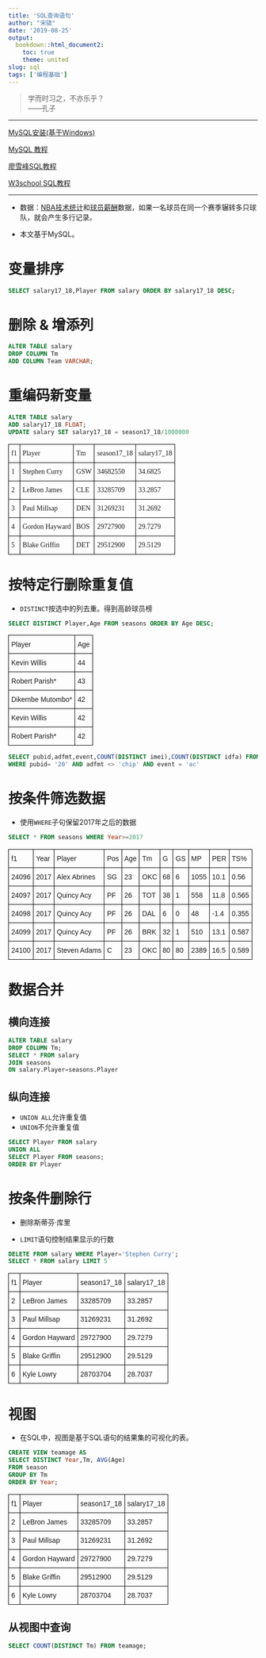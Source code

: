 ```yaml
---
title: 'SQL查询语句'
author: "宋骁"
date: '2019-08-25'
output:
  bookdown::html_document2:
    toc: true
    theme: united
slug: sql
tags: ['编程基础']
---
```



>学而时习之，不亦乐乎？      
——孔子

---

[MySQL安装(基于Windows)](https://www.cnblogs.com/vuenote/archive/2018/10/13/9783463.html)

[MySQL 教程](http://www.runoob.com/mysql/mysql-tutorial.html)

[廖雪峰SQL教程](https://www.liaoxuefeng.com/wiki/1177760294764384)

[W3school SQL教程](https://www.w3school.com.cn/sql/index.asp)

---

+ 数据：[NBA技术统计](https://www.kaggle.com/drgilermo/nba-players-stats)和[球员薪酬](https://www.kaggle.com/koki25ando/salary)数据，如果一名球员在同一个赛季辗转多只球队，就会产生多行记录。

+ 本文基于MySQL。

# 变量排序

```sql
SELECT salary17_18,Player FROM salary ORDER BY salary17_18 DESC;
```

# 删除 & 增添列 
```sql
ALTER TABLE salary 
DROP COLUMN Tm
ADD COLUMN Team VARCHAR;
```

# 重编码新变量

```sql
ALTER TABLE salary 
ADD salary17_18 FLOAT;
UPDATE salary SET salary17_18 = season17_18/1000000
```
<style type="text/css">
.tg  {border-collapse:collapse;border-spacing:0;}
.tg td{font-family:Arial, sans-serif;font-size:14px;padding:10px 5px;border-style:solid;border-width:1px;overflow:hidden;word-break:normal;border-color:black;}
.tg th{font-family:Arial, sans-serif;font-size:14px;font-weight:normal;padding:10px 5px;border-style:solid;border-width:1px;overflow:hidden;word-break:normal;border-color:black;}
.tg .tg-h240{font-family:serif !important;;text-align:left;vertical-align:middle}
.tg .tg-ilw0{font-family:serif !important;;text-align:left;vertical-align:top}
</style>
<table class="tg">
  <tr>
    <th class="tg-h240">f1</th>
    <th class="tg-h240">Player</th>
    <th class="tg-ilw0">Tm</th>
    <th class="tg-ilw0">season17_18</th>
    <th class="tg-ilw0">salary17_18</th>
  </tr>
  <tr>
    <td class="tg-h240">1</td>
    <td class="tg-h240">Stephen Curry</td>
    <td class="tg-ilw0">GSW</td>
    <td class="tg-ilw0">34682550</td>
    <td class="tg-ilw0">34.6825</td>
  </tr>
  <tr>
    <td class="tg-h240">2</td>
    <td class="tg-h240">LeBron James</td>
    <td class="tg-ilw0">CLE</td>
    <td class="tg-ilw0">33285709</td>
    <td class="tg-ilw0">33.2857</td>
  </tr>
  <tr>
    <td class="tg-ilw0">3</td>
    <td class="tg-ilw0">Paul Millsap</td>
    <td class="tg-ilw0">DEN</td>
    <td class="tg-ilw0">31269231</td>
    <td class="tg-ilw0">31.2692</td>
  </tr>
  <tr>
    <td class="tg-ilw0">4</td>
    <td class="tg-ilw0">Gordon Hayward</td>
    <td class="tg-ilw0">BOS</td>
    <td class="tg-ilw0">29727900</td>
    <td class="tg-ilw0">29.7279</td>
  </tr>
  <tr>
    <td class="tg-ilw0">5</td>
    <td class="tg-ilw0">Blake Griffin</td>
    <td class="tg-ilw0">DET</td>
    <td class="tg-ilw0">29512900</td>
    <td class="tg-ilw0">29.5129</td>
  </tr>
</table>

# 按特定行删除重复值

+ `DISTINCT`按选中的列去重。得到高龄球员榜

```sql
SELECT DISTINCT Player,Age FROM seasons ORDER BY Age DESC;
```
<style type="text/css">
.tg  {border-collapse:collapse;border-spacing:0;}
.tg td{font-family:Arial, sans-serif;font-size:14px;padding:10px 5px;border-style:solid;border-width:1px;overflow:hidden;word-break:normal;border-color:black;}
.tg th{font-family:Arial, sans-serif;font-size:14px;font-weight:normal;padding:10px 5px;border-style:solid;border-width:1px;overflow:hidden;word-break:normal;border-color:black;}
.tg .tg-cly1{text-align:left;vertical-align:middle}
.tg .tg-0lax{text-align:left;vertical-align:top}
</style>
<table class="tg">
  <tr>
    <th class="tg-cly1">Player</th>
    <th class="tg-cly1">Age</th>
  </tr>
  <tr>
    <td class="tg-cly1">Kevin Willis</td>
    <td class="tg-cly1">44</td>
  </tr>
  <tr>
    <td class="tg-cly1">Robert Parish*</td>
    <td class="tg-cly1">43</td>
  </tr>
  <tr>
    <td class="tg-0lax">Dikembe Mutombo*</td>
    <td class="tg-0lax">42</td>
  </tr>
  <tr>
    <td class="tg-0lax">Kevin Willis</td>
    <td class="tg-0lax">42</td>
  </tr>
  <tr>
    <td class="tg-0lax">Robert Parish*</td>
    <td class="tg-0lax">42</td>
  </tr>
</table>

```sql
SELECT pubid,adfmt,event,COUNT(DISTINCT imei),COUNT(DISTINCT idfa) FROM table_numb 
WHERE pubid= '20' AND adfmt <> 'chip' AND event = 'ac'
```



# 按条件筛选数据

+ 使用`WHERE`子句保留2017年之后的数据

```sql
SELECT * FROM seasons WHERE Year>=2017
```
<style type="text/css">
.tg  {border-collapse:collapse;border-spacing:0;}
.tg td{font-family:Arial, sans-serif;font-size:14px;padding:10px 5px;border-style:solid;border-width:1px;overflow:hidden;word-break:normal;border-color:black;}
.tg th{font-family:Arial, sans-serif;font-size:14px;font-weight:normal;padding:10px 5px;border-style:solid;border-width:1px;overflow:hidden;word-break:normal;border-color:black;}
.tg .tg-cly1{text-align:left;vertical-align:middle}
.tg .tg-0lax{text-align:left;vertical-align:top}
</style>
<table class="tg">
  <tr>
    <th class="tg-cly1">f1</th>
    <th class="tg-cly1">Year</th>
    <th class="tg-0lax">Player</th>
    <th class="tg-0lax">Pos</th>
    <th class="tg-0lax">Age</th>
    <th class="tg-0lax">Tm</th>
    <th class="tg-0lax">G</th>
    <th class="tg-0lax">GS</th>
    <th class="tg-0lax">MP</th>
    <th class="tg-0lax">PER</th>
    <th class="tg-0lax">TS%</th>
  </tr>
  <tr>
    <td class="tg-cly1">24096</td>
    <td class="tg-cly1">2017</td>
    <td class="tg-0lax">Alex Abrines</td>
    <td class="tg-0lax">SG</td>
    <td class="tg-0lax">23</td>
    <td class="tg-0lax">OKC</td>
    <td class="tg-0lax">68</td>
    <td class="tg-0lax">6</td>
    <td class="tg-0lax">1055</td>
    <td class="tg-0lax">10.1</td>
    <td class="tg-0lax">0.56</td>
  </tr>
  <tr>
    <td class="tg-cly1">24097</td>
    <td class="tg-cly1">2017</td>
    <td class="tg-0lax">Quincy Acy</td>
    <td class="tg-0lax">PF</td>
    <td class="tg-0lax">26</td>
    <td class="tg-0lax">TOT</td>
    <td class="tg-0lax">38</td>
    <td class="tg-0lax">1</td>
    <td class="tg-0lax">558</td>
    <td class="tg-0lax">11.8</td>
    <td class="tg-0lax">0.565</td>
  </tr>
  <tr>
    <td class="tg-0lax">24098</td>
    <td class="tg-0lax">2017</td>
    <td class="tg-0lax">Quincy Acy</td>
    <td class="tg-0lax">PF</td>
    <td class="tg-0lax">26</td>
    <td class="tg-0lax">DAL</td>
    <td class="tg-0lax">6</td>
    <td class="tg-0lax">0</td>
    <td class="tg-0lax">48</td>
    <td class="tg-0lax">-1.4</td>
    <td class="tg-0lax">0.355</td>
  </tr>
  <tr>
    <td class="tg-0lax">24099</td>
    <td class="tg-0lax">2017</td>
    <td class="tg-0lax">Quincy Acy</td>
    <td class="tg-0lax">PF</td>
    <td class="tg-0lax">26</td>
    <td class="tg-0lax">BRK</td>
    <td class="tg-0lax">32</td>
    <td class="tg-0lax">1</td>
    <td class="tg-0lax">510</td>
    <td class="tg-0lax">13.1</td>
    <td class="tg-0lax">0.587</td>
  </tr>
  <tr>
    <td class="tg-0lax">24100</td>
    <td class="tg-0lax">2017</td>
    <td class="tg-0lax">Steven Adams</td>
    <td class="tg-0lax">C</td>
    <td class="tg-0lax">23</td>
    <td class="tg-0lax">OKC</td>
    <td class="tg-0lax">80</td>
    <td class="tg-0lax">80</td>
    <td class="tg-0lax">2389</td>
    <td class="tg-0lax">16.5</td>
    <td class="tg-0lax">0.589</td>
  </tr>
</table>

# 数据合并

## 横向连接

```sql
ALTER TABLE salary
DROP COLUMN Tm;
SELECT * FROM salary
JOIN seasons
ON salary.Player=seasons.Player
```
## 纵向连接
 
 + `UNION ALL`允许重复值
 + `UNION`不允许重复值
 
```sql
SELECT Player FROM salary
UNION ALL
SELECT Player FROM seasons; 
ORDER BY Player
```
# 按条件删除行

+ 删除斯蒂芬·库里

+ `LIMIT`语句控制结果显示的行数

```sql
DELETE FROM salary WHERE Player='Stephen Curry';
SELECT * FROM salary LIMIT 5
```
<style type="text/css">
.tg  {border-collapse:collapse;border-spacing:0;}
.tg td{font-family:Arial, sans-serif;font-size:14px;padding:10px 5px;border-style:solid;border-width:1px;overflow:hidden;word-break:normal;border-color:black;}
.tg th{font-family:Arial, sans-serif;font-size:14px;font-weight:normal;padding:10px 5px;border-style:solid;border-width:1px;overflow:hidden;word-break:normal;border-color:black;}
.tg .tg-cly1{text-align:left;vertical-align:middle}
.tg .tg-0lax{text-align:left;vertical-align:top}
</style>
<table class="tg">
  <tr>
    <th class="tg-cly1">f1</th>
    <th class="tg-cly1">Player</th>
    <th class="tg-cly1">season17_18</th>
    <th class="tg-0lax">salary17_18</th>
  </tr>
  <tr>
    <td class="tg-cly1">2</td>
    <td class="tg-cly1">LeBron James</td>
    <td class="tg-cly1">33285709</td>
    <td class="tg-0lax">33.2857</td>
  </tr>
  <tr>
    <td class="tg-cly1">3</td>
    <td class="tg-cly1">Paul Millsap</td>
    <td class="tg-cly1">31269231</td>
    <td class="tg-0lax">31.2692</td>
  </tr>
  <tr>
    <td class="tg-0lax">4</td>
    <td class="tg-0lax">Gordon Hayward</td>
    <td class="tg-0lax">29727900</td>
    <td class="tg-0lax">29.7279</td>
  </tr>
  <tr>
    <td class="tg-0lax">5</td>
    <td class="tg-0lax">Blake Griffin</td>
    <td class="tg-0lax">29512900</td>
    <td class="tg-0lax">29.5129</td>
  </tr>
  <tr>
    <td class="tg-0lax">6</td>
    <td class="tg-0lax">Kyle Lowry</td>
    <td class="tg-0lax">28703704</td>
    <td class="tg-0lax">28.7037</td>
  </tr>
</table>


# 视图

+ 在SQL中，视图是基于SQL语句的结果集的可视化的表。

```sql
CREATE VIEW teamage AS
SELECT DISTINCT Year,Tm, AVG(Age)
FROM season
GROUP BY Tm
ORDER BY Year;
```

<style type="text/css">
.tg  {border-collapse:collapse;border-spacing:0;}
.tg td{font-family:Arial, sans-serif;font-size:14px;padding:10px 5px;border-style:solid;border-width:1px;overflow:hidden;word-break:normal;border-color:black;}
.tg th{font-family:Arial, sans-serif;font-size:14px;font-weight:normal;padding:10px 5px;border-style:solid;border-width:1px;overflow:hidden;word-break:normal;border-color:black;}
.tg .tg-cly1{text-align:left;vertical-align:middle}
.tg .tg-0lax{text-align:left;vertical-align:top}
</style>
<table class="tg">
  <tr>
    <th class="tg-cly1">f1</th>
    <th class="tg-cly1">Player</th>
    <th class="tg-cly1">season17_18</th>
    <th class="tg-0lax">salary17_18</th>
  </tr>
  <tr>
    <td class="tg-cly1">2</td>
    <td class="tg-cly1">LeBron James</td>
    <td class="tg-cly1">33285709</td>
    <td class="tg-0lax">33.2857</td>
  </tr>
  <tr>
    <td class="tg-cly1">3</td>
    <td class="tg-cly1">Paul Millsap</td>
    <td class="tg-cly1">31269231</td>
    <td class="tg-0lax">31.2692</td>
  </tr>
  <tr>
    <td class="tg-0lax">4</td>
    <td class="tg-0lax">Gordon Hayward</td>
    <td class="tg-0lax">29727900</td>
    <td class="tg-0lax">29.7279</td>
  </tr>
  <tr>
    <td class="tg-0lax">5</td>
    <td class="tg-0lax">Blake Griffin</td>
    <td class="tg-0lax">29512900</td>
    <td class="tg-0lax">29.5129</td>
  </tr>
  <tr>
    <td class="tg-0lax">6</td>
    <td class="tg-0lax">Kyle Lowry</td>
    <td class="tg-0lax">28703704</td>
    <td class="tg-0lax">28.7037</td>
  </tr>
</table>

## 从视图中查询

```sql
SELECT COUNT(DISTINCT Tm) FROM teamage;
```



























